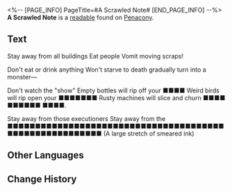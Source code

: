 <%-- [PAGE_INFO]
PageTitle=#A Scrawled Note#
[END_PAGE_INFO] --%>
{{Readable Infobox
|id           = 332
|partIds      = 190609
|title        = 
|image        = Item Penacony Readable 2.png
|world        = Penacony
|parts        = 1
|author       = <!--to be added-->
|description  = A note discovered in a corner of the hotel in the Dreamscape, containing incomprehensible but bone-chilling obscure content.
|part1        = A Scrawled Note
|source1      = {{cx|Source missing}}
|characters   = 
|factions     = 
}}
'''A Scrawled Note''' is a [[readable]] found on [[Penacony]].
<!--
==Location==
{{Map Embed|<map name>|<marker id>}}
-->
==Text==
Stay away from all buildings   Eat people   Vomit moving scraps!

Don't eat or drink anything   Won't starve to death    gradually turn into a monster&mdash;

Don't watch the "show"   Empty bottles will rip off your ■■■■   Weird birds will rip open your ■■■■■■■   Rusty machines will slice and churn ■■■■ ■■■■■■ ■■■■.

Stay away from those executioners   Stay away from the ■■■■■■■■■■■■■■■■■■■■■■■■■■■■■■■■■■■■■■■■■■■■■■■■■■■■■■■■ (A large stretch of smeared ink)



{{Size|36|{{Color|fire|nobold=1|KILL ALL THE SWEET DREAMS TROUPE!}} They are monsters   Evil minions of The Family!!!}}

<!--
==Trivia==
* 
-->
==Other Languages==
{{Other Languages
|en   = A Scrawled Note
|zhs  = 字迹潦草的纸条
|zht  = 字跡潦草的紙條
|ja   = 汚い字で書かれたメモ
|ko   = 휘갈겨 쓴 쪽지
|es   = Nota con garabatos
|fr   = Note griffonnée
|ru   = Записка неразборчивым почерком
|th   = กระดาษโน้ตที่เขียนด้วยลายมือที่ยุ่งเหยิง
|vi   = Giấy Ghi Chú Với Nét Chữ Nguệch Ngoạc
|de   = Eine gekritzelte Notiz
|id   = Catatan yang Tulisannya Berantakan
|pt   = Um Bilhete Rabiscado
}}

==Change History==
{{Change History|2.1}}